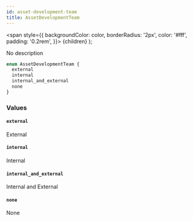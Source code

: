 ```yaml
---
id: asset-development-team
title: AssetDevelopmentTeam
---
```


<span
style={{
      backgroundColor: color,
      borderRadius: '2px',
      color: '#fff',
      padding: '0.2rem',
    }}>
{children}
</span>
);

No description

```graphql
enum AssetDevelopmentTeam {
  external
  internal
  internal_and_external
  none
}
```

### Values

#### `external`

External

#### `internal`

Internal

#### `internal_and_external`

Internal and External

#### `none`

None

